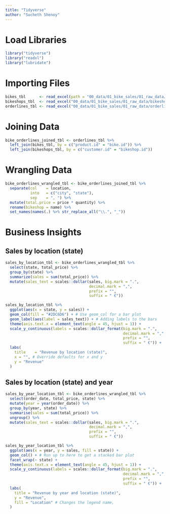 ```yaml
---
title: "Tidyverse"
author: "Sucheth Shenoy"
---
```


# Load Libraries
```r
library("tidyverse")
library("readxl")
library("lubridate")
```

# Importing Files
```r
bikes_tbl      <- read_excel(path = "00_data/01_bike_sales/01_raw_data/bikes.xlsx")
bikeshops_tbl  <- read_excel("00_data/01_bike_sales/01_raw_data/bikeshops.xlsx")
orderlines_tbl <- read_excel("00_data/01_bike_sales/01_raw_data/orderlines.xlsx")
```

# Joining Data
```r
bike_orderlines_joined_tbl <- orderlines_tbl %>%
  left_join(bikes_tbl, by = c("product.id" = "bike.id")) %>%
  left_join(bikeshops_tbl, by = c("customer.id" = "bikeshop.id"))
```

# Wrangling Data
```r
bike_orderlines_wrangled_tbl <- bike_orderlines_joined_tbl %>%
  separate(col    = location,
           into   = c("city", "state"),
           sep    = ", ") %>%
  mutate(total.price = price * quantity) %>%
  rename(bikeshop = name) %>%
  set_names(names(.) %>% str_replace_all("\\.", "_"))
```

# Business Insights

## Sales by location (state)
```r
sales_by_location_tbl <- bike_orderlines_wrangled_tbl %>%
  select(state, total_price) %>%
  group_by(state) %>% 
  summarize(sales = sum(total_price)) %>%
  mutate(sales_text = scales::dollar(sales, big.mark = ".", 
                                     decimal.mark = ",", 
                                     prefix = "", 
                                     suffix = " €"))
```

```r
sales_by_location_tbl %>%
  ggplot(aes(x = state, y = sales)) +
  geom_col(fill = "#2DC6D6") + # Use geom_col for a bar plot
  geom_label(aes(label = sales_text)) + # Adding labels to the bars
  theme(axis.text.x = element_text(angle = 45, hjust = 1)) +
  scale_y_continuous(labels = scales::dollar_format(big.mark = ".", 
                                                    decimal.mark = ",", 
                                                    prefix = "", 
                                                    suffix = " €")) +
  labs(
    title    = "Revenue by location (state)",
    x = "", # Override defaults for x and y
    y = "Revenue"
  )
```
## Sales by location (state) and year
```r
sales_by_year_location_tbl <- bike_orderlines_wrangled_tbl %>%
  select(order_date, total_price, state) %>%
  mutate(year = year(order_date)) %>%
  group_by(year, state) %>%
  summarise(sales = sum(total_price)) %>%
  ungroup() %>%
  mutate(sales_text = scales::dollar(sales, big.mark = ".", 
                                     decimal.mark = ",", 
                                     prefix = "", 
                                     suffix = " €"))
```

```r
sales_by_year_location_tbl %>%
  ggplot(aes(x = year, y = sales, fill = state)) +
  geom_col() + # Run up to here to get a stacked bar plot
  facet_wrap(~ state) +
  theme(axis.text.x = element_text(angle = 45, hjust = 1)) +
  scale_y_continuous(labels = scales::dollar_format(big.mark = ".", 
                                                    decimal.mark = ",", 
                                                    prefix = "", 
                                                    suffix = " €")) +
  labs(
    title = "Revenue by year and location (state)",
    y = "Revenue",
    fill = "Location" # Changes the legend name,
  )
```


<!--
::: callout-note

You can delete everything in here and start fresh.

:::

This is a `.qmd` file. It is plain text with special features. Any time you write just like this, it will be compiled to normal text in the website. If you put a \# in front of your text, it will create a top level-header.

To learn more about Quarto websites visit <https://quarto.org/docs/websites>.

# Text Formatting

*italics* and **bold**

superscript^2^ / subscript~2~

~~strikethrough~~

`verbatim code`

> Blockquote

# Headings

## Header 2

### Header 3

#### Header 4

##### Header 5

###### Header 6

# Links & Images

<https://quarto.org>

[Quarto](https://quarto.org)

![Caption](../../assets/img/elephant.png)

[![Caption](../../assets/img/elephant.png)](https://quarto.org)

[![Caption](../../assets/img/elephant.png)](https://quarto.org "An elephant")

# Lists

* unordered list

   + sub-item 1

   + sub-item 2

       - sub-sub-item 1

*   item 2

   Continued (indent 4 spaces)

1. ordered list

2. item 2

   i) sub-item 1

        A.  sub-sub-item 1

(@)  A list whose numbering

continues after

(@)  an interruption

# Tables

| Right | Left | Default | Center |

|------:|:-----|---------|:------:|

|   12  |  12  |    12   |    12  |

|  123  |  123 |   123   |   123  |

|    1  |    1 |     1   |     1  |

# Source Code

Use ``` to delimit blocks of source code:

```

code

```

Add a language to syntax highlight code blocks:

```r

1 + 1

```

```r

cars

```

```r

plot(cars)

```
-->

